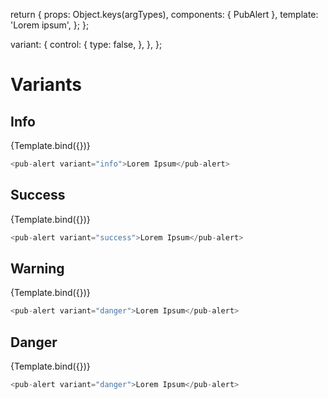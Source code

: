 
<Meta title="Components/pub-alert" component={PubAlert} />

  return {
    props: Object.keys(argTypes),
    components: { PubAlert },
    template: '<pub-alert v-bind="$props">Lorem ipsum</pub-alert>',
  };
};

  variant: {
    control: {
      type: false,
    },
  },
};

# Variants

## Info

<Canvas>
  <Story
    name="Info"
    args={{ visible: true, variant: 'info' }}
    argTypes={commonArgTypes}
  >
    {Template.bind({})}
  </Story>
</Canvas>

```javascript
<pub-alert variant="info">Lorem Ipsum</pub-alert>
```

<ArgsTable story="Info" />

## Success

<Canvas>
  <Story
    name="Success"
    args={{ visible: true, variant: 'success' }}
    argTypes={commonArgTypes}
  >
    {Template.bind({})}
  </Story>
</Canvas>

```javascript
<pub-alert variant="success">Lorem Ipsum</pub-alert>
```

<ArgsTable story="Success" />

## Warning

<Canvas>
  <Story
    name="Warning"
    args={{ visible: true, variant: 'warning' }}
    argTypes={commonArgTypes}
  >
    {Template.bind({})}
  </Story>
</Canvas>

```javascript
<pub-alert variant="danger">Lorem Ipsum</pub-alert>
```

<ArgsTable story="Danger" />

## Danger

<Canvas>
  <Story
    name="Danger"
    args={{ visible: true, variant: 'danger' }}
    argTypes={commonArgTypes}
  >
    {Template.bind({})}
  </Story>
</Canvas>

```javascript
<pub-alert variant="danger">Lorem Ipsum</pub-alert>
```

<ArgsTable story="Danger" />
